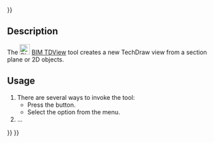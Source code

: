 <languages/>
{{UnfinishedDocu{{#translation:}}}}

{{Docnav
|[[BIM_TDPage|TDPage]]
|[[BIM_Shape2DView|Shape2DView]]
|[[BIM_Workbench|BIM]]
|IconR=BIM_TDPage.svg
|IconR=BIM_Shape2DView.svg
|IconC=Workbench_BIM.svg
}}

{{GuiCommand
|Name=BIM TDView
|MenuLocation=Annotation → View
|Workbenches=[[BIM_Workbench|BIM]]
|Shortcut=
|Version=1.0
|SeeAlso=
}}

== Description ==

The [[Image:BIM_TDView.svg|24px]] [[BIM_TDView|BIM TDView]] tool creates a new TechDraw view from a section plane or 2D objects.

==Usage==

# There are several ways to invoke the tool:
#* Press the {{Button|[[Image:BIM_TDView.svg|16px]] [[BIM_TDView|View]]}} button.
#* Select the {{MenuCommand|Annotation → [[Image:BIM_TDView.svg|16px]] View}} option from the menu.
# ...


{{Docnav
|[[BIM_TDPage|TDPage]]
|[[BIM_Shape2DView|Shape2DView]]
|[[BIM_Workbench|BIM]]
|IconR=BIM_TDPage.svg
|IconR=BIM_Shape2DView.svg
|IconC=Workbench_BIM.svg
}}

{{BIM_Tools_navi{{#translation:}}}}
{{Userdocnavi{{#translation:}}}}